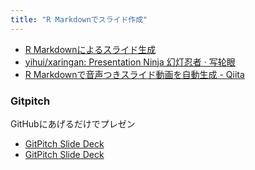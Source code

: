 ```yaml
---
title: "R Markdownでスライド作成"
---
```



- [R Markdownによるスライド生成](https://kazutan.github.io/SappoRoR6/rmd_slide.html#/)
- [yihui/xaringan: Presentation Ninja 幻灯忍者 · 写轮眼](https://github.com/yihui/xaringan)
- [R Markdownで音声つきスライド動画を自動生成 - Qiita](https://qiita.com/kazutan/items/3b7db5cc572057e551ed)

### Gitpitch

GitHubにあげるだけでプレゼン

- [GitPitch Slide Deck](https://gitpitch.com/Algo1970/SappoRoR9?p=oreoreEHR#/)
- [GitPitch Slide Deck](https://gitpitch.com/Algo1970/SappoRoR8#/)